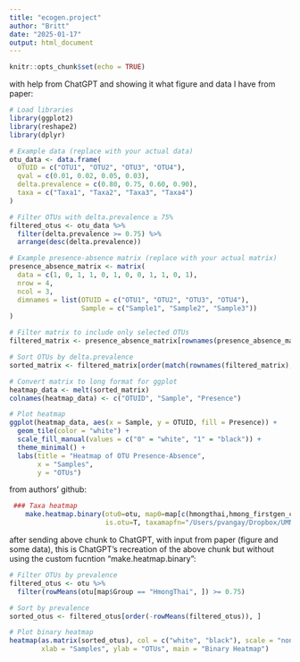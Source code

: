 ```yaml
---
title: "ecogen.project"
author: "Britt"
date: "2025-01-17"
output: html_document
---
```


```r
knitr::opts_chunk$set(echo = TRUE)
```

with help from ChatGPT and showing it what figure and data I have from paper:

```r
# Load libraries
library(ggplot2)
library(reshape2)
library(dplyr)

# Example data (replace with your actual data)
otu_data <- data.frame(
  OTUID = c("OTU1", "OTU2", "OTU3", "OTU4"),
  qval = c(0.01, 0.02, 0.05, 0.03),
  delta.prevalence = c(0.80, 0.75, 0.60, 0.90),
  taxa = c("Taxa1", "Taxa2", "Taxa3", "Taxa4")
)

# Filter OTUs with delta.prevalence ≥ 75%
filtered_otus <- otu_data %>%
  filter(delta.prevalence >= 0.75) %>%
  arrange(desc(delta.prevalence))

# Example presence-absence matrix (replace with your actual matrix)
presence_absence_matrix <- matrix(
  data = c(1, 0, 1, 1, 0, 1, 0, 0, 1, 1, 0, 1),
  nrow = 4,
  ncol = 3,
  dimnames = list(OTUID = c("OTU1", "OTU2", "OTU3", "OTU4"),
                  Sample = c("Sample1", "Sample2", "Sample3"))
)

# Filter matrix to include only selected OTUs
filtered_matrix <- presence_absence_matrix[rownames(presence_absence_matrix) %in% filtered_otus$OTUID, ]

# Sort OTUs by delta.prevalence
sorted_matrix <- filtered_matrix[order(match(rownames(filtered_matrix), filtered_otus$OTUID)), ]

# Convert matrix to long format for ggplot
heatmap_data <- melt(sorted_matrix)
colnames(heatmap_data) <- c("OTUID", "Sample", "Presence")

# Plot heatmap
ggplot(heatmap_data, aes(x = Sample, y = OTUID, fill = Presence)) +
  geom_tile(color = "white") +
  scale_fill_manual(values = c("0" = "white", "1" = "black")) +
  theme_minimal() +
  labs(title = "Heatmap of OTU Presence-Absence",
       x = "Samples",
       y = "OTUs")
```

from authors' github:

```r
 ### Taxa heatmap   
    make.heatmap.binary(otu0=otu, map0=map[c(hmongthai,hmong_firstgen_cs),], min.prevalence=0.75, baseline.groups="HmongThai", show.colnames=T, sig.level=1, outputfn="heatmap.diffotu.HT-H1.binary.p75.pdf",
                        is.otu=T, taxamapfn="/Users/pvangay/Dropbox/UMN/KnightsLab/IMP/ANALYSES/ALL_RUNS/denovo/rep_set.tax")
```

after sending above chunk to ChatGPT, with input from paper (figure and some data), this is ChatGPT's recreation of the above chunk but without using the custom fucntion "make.heatmap.binary":

```r
# Filter OTUs by prevalence
filtered_otus <- otu %>%
  filter(rowMeans(otu[map$Group == "HmongThai", ]) >= 0.75)

# Sort by prevalence
sorted_otus <- filtered_otus[order(-rowMeans(filtered_otus)), ]

# Plot binary heatmap
heatmap(as.matrix(sorted_otus), col = c("white", "black"), scale = "none",
        xlab = "Samples", ylab = "OTUs", main = "Binary Heatmap")
```

